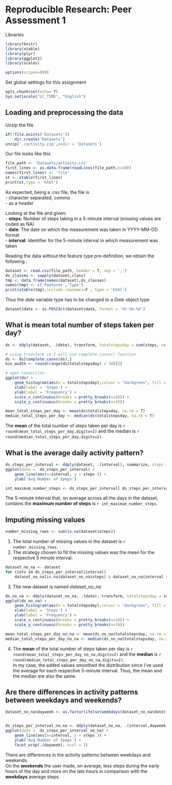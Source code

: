 # Reproducible Research: Peer Assessment 1

Libraries
```r
library(knitr)
library(xtable)
library(plyr)
library(ggplot2)
library(scales)

options(scipen=999)

```

Set global settings for this assignment
```r
opts_chunk$set(echo= T)
Sys.setlocale("LC_TIME", "English")
```


## Loading and preprocessing the data  

Unzip the file
```r
if(!file.exists('Datasets'))
    dir.create('Datasets')
unzip('./activity.zip',exdir = 'Datasets')
```

Our file looks like this  
```r
file_path <- 'Datasets/activity.csv'
first_lines <- as.data.frame(readLines(file_path,n=10))
names(first_lines) <- 'file'
xt <- xtable(first_lines)
print(xt,type = 'html')
```
As expected, being a .csv file, the file is  
- character separated, *comma*  
- as a header  

Looking at the file and given:  
- **steps**: Number of steps taking in a 5-minute interval (missing values are coded as NA)  
- **date**: The date on which the measurement was taken in YYYY-MM-DD format  
- **interval**: Identifier for the 5-minute interval in which measurement was taken  

Reading the data without the feature type pre-definition, we obtain the following :  
```r
dataset <- read.csv(file_path, header = T, sep = ',')
ds_classes <- sapply(dataset,class)
tmp <- data.frame(names(dataset),ds_classes)
names(tmp) <- c('Features','Type')
print(xtable(tmp),include.rownames=F , type = 'html')
```
Thus the *date* variable type has to be changed to a *Date* object type
```r
dataset$date <- as.POSIXct(dataset$date, format = '%Y-%m-%d')
```


## What is mean total number of steps taken per day?

```r
ds <- ddply(dataset, .(date), transform, totalstepsday = sum(steps, na.rm=T))

# using transform so I will use complete.cases() function
ds <- ds[complete.cases(ds),]
bin_width <- round(range(ds$totalstepsday) / 30)[2]

# open connection
ggplot(ds) + 
    geom_histogram(aes(x = totalstepsday),colour = "darkgreen", fill = "white", binwidth = bin_width)  +
    xlab(label = 'Steps') +
    ylab(label = 'Frequency') +
    scale_x_continuous(breaks = pretty_breaks(n=10)) +
    scale_y_continuous(breaks = pretty_breaks(n=10))

mean_total_steps_per_day <- mean(ds$totalstepsday, na.rm = T)
median_total_steps_per_day <- median(ds$totalstepsday, na.rm = T)
```

The **mean** of the total number of steps taken per day is `r round(mean_total_steps_per_day,digits=2)` and the median is `r round(median_total_steps_per_day,digits=2)`.  

## What is the average daily activity pattern?
```r
ds_steps_per_interval <- ddply(dataset, .(interval), summarize, steps = mean(steps, na.rm=T))
ggplot(data =  ds_steps_per_interval) + 
    geom_line(aes(x=interval, y = steps )) +
    ylab('Avg Number of Speps')

int_maximum_number_steps <- ds_steps_per_interval[ ds_steps_per_interval$steps == max(ds_steps_per_interval$steps), 'interval']
```

The 5-minute interval that, on average across all the days in the dataset, contains the **maximum number of steps** is `r int_maximum_number_steps`.  

## Imputing missing values

```r
number_missing_rows <- sum(is.na(dataset$steps))
``` 

1. The total number of missing values in the dataset is `r number_missing_rows`.  
2. The strategy chosen to fill the missing values was the mean for the respective 5 minute interval.

```r
dataset_no_na <- dataset
for (intv in ds_steps_per_interval$interval)
    dataset_no_na[is.na(dataset_no_na$steps) & dataset_no_na$interval == intv, 'steps'] <- ds_steps_per_interval[ds_steps_per_interval$interval == intv,'steps']


```

3. The new dataset is named *dataset_no_na*


```r
ds_no_na <- ddply(dataset_no_na, .(date), transform, totalstepsday = sum(steps, na.rm=T))
ggplot(ds_no_na) + 
    geom_histogram(aes(x = totalstepsday),colour = "darkgreen", fill = "white", binwidth = bin_width)  +
    xlab(label = 'Steps') +
    ylab(label = 'Frequency') +
    scale_x_continuous(breaks = pretty_breaks(n=10)) +
    scale_y_continuous(breaks = pretty_breaks(n=10))

mean_total_steps_per_day_no_na <- mean(ds_no_na$totalstepsday, na.rm = T)
median_total_steps_per_day_no_na <- median(ds_no_na$totalstepsday, na.rm = T)

```` 
4. The **mean** of the total number of steps taken per day is `r round(mean_total_steps_per_day_no_na,digits=2)` and the **median** is `r round(median_total_steps_per_day_no_na,digits=2)`.  
In my case, the added values smoothed the distribution since I've used the average for each respective 5-minute interval. Thus, the mean and the median are also the same.

## Are there differences in activity patterns between weekdays and weekends?

````r
dataset_no_na$dayweek <- as.factor(ifelse(weekdays(dataset_no_na$date) %in% c('Sunday','Saturday'), 'weekend','weekday'))


ds_steps_per_interval_no_na <- ddply(dataset_no_na, .(interval,dayweek), summarize, steps = mean(steps, na.rm=T))
ggplot(data =  ds_steps_per_interval_no_na) + 
    geom_line(aes(x=interval, y = steps )) +
    ylab('Avg Number of Speps') +
    facet_wrap(.(dayweek), ncol = 1)

```` 

There are differences in the activity patterns between weekdays and weekends.  
On the **weekends** the user made, on average, less steps during the early hours of the day and more on the late hours in comparison with the **weekdays** average steps.
